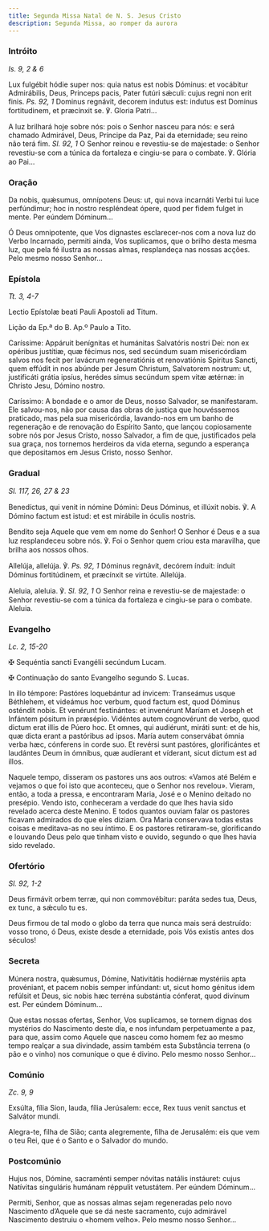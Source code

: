 ```yaml
---
title: Segunda Missa Natal de N. S. Jesus Cristo
description: Segunda Missa, ao romper da aurora
---
```


### Intróito

<em>Is. 9, 2 & 6</em>

<div class="side-by-side not-content">

Lux fulgébit hódie super nos: quia natus est nobis Dóminus: et vocábitur Admirábilis, Deus, Princeps pacis, Pater futúri sǽculi: cujus regni non erit finis. <em>Ps. 92, 1</em> Dominus regnávit, decorem indutus est: indutus est Dominus fortitudinem, et præcínxit se. ℣. Gloria Patri...

A luz brilhará hoje sobre nós: pois o Senhor nasceu para nós: e será chamado Admirável, Deus, Príncipe da Paz, Pai da eternidade; seu reino não terá fim. <em>Sl. 92, 1</em> O Senhor reinou e revestiu-se de majestade: o Senhor revestiu-se com a túnica da fortaleza e cingiu-se para o combate. ℣. Glória ao Pai...

</div>

### Oração

<div class="side-by-side not-content">

Da nobis, quǽsumus, omnípotens Deus: ut, qui nova incarnáti Verbi tui luce perfúndimur; hoc in nostro respléndeat ópere, quod per fidem fulget in mente. Per eúndem Dóminum...

Ó Deus omnipotente, que Vos dignastes esclarecer-nos com a nova luz do Verbo Incarnado, permiti ainda, Vos suplicamos, que o brilho desta mesma luz, que pela fé ilustra as nossas almas, resplandeça nas nossas acções. Pelo mesmo nosso Senhor...

</div>

### Epístola

<em>Tt. 3, 4-7</em>

<div class="side-by-side not-content">

Lectio Epístolæ beati Pauli Apostoli ad Titum.

Lição da Ep.ª do B. Ap.º Paulo a Tito.

Caríssime: Appáruit benígnitas et humánitas Salvatóris nostri Dei: non ex opéribus justítiæ, quæ fécimus nos, sed secúndum suam misericórdiam salvos nos fecit per lavácrum regeneratiónis et renovatiónis Spíritus Sancti, quem effúdit in nos abúnde per Jesum Christum, Salvatorem nostrum: ut, justificáti grátia ipsíus, herédes simus secúndum spem vitæ ætérnæ: in Christo Jesu, Dómino nostro.

Caríssimo: A bondade e o amor de Deus, nosso Salvador, se manifestaram. Ele salvou-nos, não por causa das obras de justiça que houvéssemos praticado, mas pela sua misericórdia, lavando-nos em um banho de regeneração e de renovação do Espírito Santo, que lançou copiosamente sobre nós por Jesus Cristo, nosso Salvador, a fim de que, justificados pela sua graça, nos tornemos herdeiros da vida eterna, segundo a esperança que depositamos em Jesus Cristo, nosso Senhor.

</div>

### Gradual

<em>Sl. 117, 26, 27 & 23</em>

<div class="side-by-side not-content">

Benedíctus, qui venit in nómine Dómini: Deus Dóminus, et illúxit nobis. ℣. A Dómino factum est istud: et est mirábile in óculis nostris.

Bendito seja Aquele que vem em nome do Senhor! O Senhor é Deus e a sua luz resplandeceu sobre nós. ℣. Foi o Senhor quem criou esta maravilha, que brilha aos nossos olhos.

Allelúja, allelúja. ℣. <em>Ps. 92, 1</em> Dóminus regnávit, decórem índuit: índuit Dóminus fortitúdinem, et præcínxit se virtúte. Allelúja.

Aleluia, aleluia. ℣. <em>Sl. 92, 1</em> O Senhor reina e revestiu-se de majestade: o Senhor revestiu-se com a túnica da fortaleza e cingiu-se para o combate. Aleluia.

</div>

### Evangelho

<em>Lc. 2, 15-20</em>

<div class="side-by-side not-content">

<span class="cross text-red-500">✠</span> Sequéntia sancti Evangélii secúndum Lucam.

<span class="cross text-red-500">✠</span> Continuação do santo Evangelho segundo S. Lucas.

In illo témpore: Pastóres loquebántur ad ínvicem: Transeámus usque Béthlehem, et videámus hoc verbum, quod factum est, quod Dóminus osténdit nobis. Et venérunt festinántes: et invenérunt Maríam et Joseph et Infántem pósitum in præsépio. Vidéntes autem cognovérunt de verbo, quod dictum erat illis de Púero hoc. Et omnes, qui audiérunt, miráti sunt: et de his, quæ dicta erant a pastóribus ad ipsos. María autem conservábat ómnia verba hæc, cónferens in corde suo. Et revérsi sunt pastóres, glorificántes et laudántes Deum in ómnibus, quæ audíerant et víderant, sicut dictum est ad illos.

Naquele tempo, disseram os pastores uns aos outros: «Vamos até Belém e vejamos o que foi isto que aconteceu, que o Senhor nos revelou». Vieram, então, a toda a pressa, e encontraram Maria, José e o Menino deitado no presépio. Vendo isto, conheceram a verdade do que lhes havia sido revelado acerca deste Menino. E todos quantos ouviam falar os pastores ficavam admirados do que eles diziam. Ora Maria conservava todas estas coisas e meditava-as no seu íntimo. E os pastores retiraram-se, glorificando e louvando Deus pelo que tinham visto e ouvido, segundo o que lhes havia sido revelado.

</div>

### Ofertório

<em>Sl. 92, 1-2</em>

<div class="side-by-side not-content">

Deus firmávit orbem terræ, qui non commovébitur: paráta sedes tua, Deus, ex tunc, a sǽculo tu es.

Deus firmou de tal modo o globo da terra que nunca mais será destruído: vosso trono, ó Deus, existe desde a eternidade, pois Vós existis antes dos séculos!

</div>

### Secreta

<div class="side-by-side not-content">

Múnera nostra, quǽsumus, Dómine, Nativitátis hodiérnæ mystériis apta provéniant, et pacem nobis semper infúndant: ut, sicut homo génitus idem refúlsit et Deus, sic nobis hæc terréna substántia cónferat, quod divínum est. Per eúndem Dóminum...

Que estas nossas ofertas, Senhor, Vos suplicamos, se tornem dignas dos mystérios do Nascimento deste dia, e nos infundam perpetuamente a paz, para que, assim como Aquele que nasceu como homem fez ao mesmo tempo realçar a sua divindade, assim também esta Substância terrena (o pão e o vinho) nos comunique o que é divino. Pelo mesmo nosso Senhor...

</div>

### Comúnio

<em>Zc. 9, 9</em>

<div class="side-by-side not-content">

Exsúlta, fília Sion, lauda, fília Jerúsalem: ecce, Rex tuus venit sanctus et Salvátor mundi.

Alegra-te, filha de Sião; canta alegremente, filha de Jerusalém: eis que vem o teu Rei, que é o Santo e o Salvador do mundo.

</div>

### Postcomúnio

<div class="side-by-side not-content">

Hujus nos, Dómine, sacraménti semper nóvitas natális instáuret: cujus Natívitas singuláris humánam réppulit vetustátem. Per eúndem Dóminum...

Permiti, Senhor, que as nossas almas sejam regeneradas pelo novo Nascimento d’Aquele que se dá neste sacramento, cujo admirável Nascimento destruiu o «homem velho». Pelo mesmo nosso Senhor...

</div>
